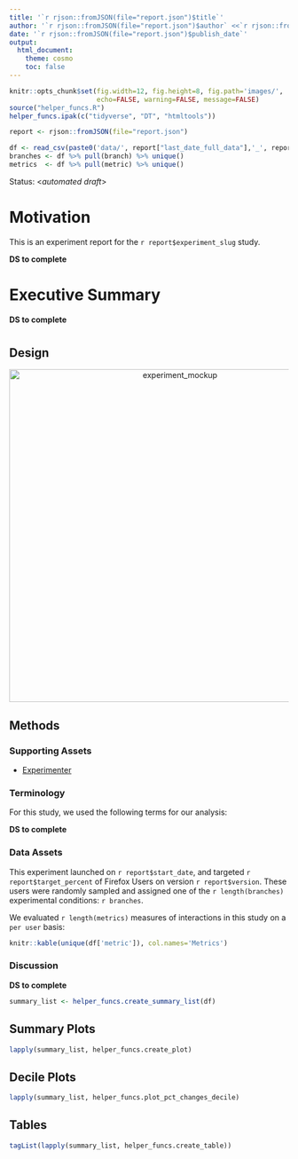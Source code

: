 ```yaml
---
title: '`r rjson::fromJSON(file="report.json")$title`'
author: '`r rjson::fromJSON(file="report.json")$author` <<`r rjson::fromJSON(file="report.json")$email`>>'
date: '`r rjson::fromJSON(file="report.json")$publish_date`'
output:
  html_document:
    theme: cosmo
    toc: false
---
```

```r
knitr::opts_chunk$set(fig.width=12, fig.height=8, fig.path='images/',
                      echo=FALSE, warning=FALSE, message=FALSE)
source("helper_funcs.R")
helper_funcs.ipak(c("tidyverse", "DT", "htmltools"))
```

```r
report <- rjson::fromJSON(file="report.json")
```

```r
df <- read_csv(paste0('data/', report["last_date_full_data"],'_', report['experiment_slug'], '.csv'))
branches <- df %>% pull(branch) %>% unique()
metrics  <- df %>% pull(metric) %>% unique()
```

Status: <*automated draft*>

# Motivation
This is an experiment report for the ``r report$experiment_slug`` study.

__DS to complete__

# Executive Summary

__DS to complete__


# {.tabset}

## Design
<p align="center"><img src=design.png width=600px alt='experiment_mockup'></p>


## Methods
### Supporting Assets
- [Experimenter](`r paste0('https://experimenter.services.mozilla.com/experiments/', report['experimenter_name'])`)

### Terminology

For this study, we used the following terms for our analysis:

__DS to complete__

### Data Assets
This experiment launched on `r report$start_date`, and targeted `r report$target_percent` of Firefox Users on version `r report$version`. These users were randomly sampled and assigned one of the `r length(branches)` experimental conditions: `r branches`.

We evaluated `r length(metrics)` measures of interactions in this study on a `per user` basis:

```r
knitr::kable(unique(df['metric']), col.names='Metrics')
```

### Discussion

__DS to complete__


```r
summary_list <- helper_funcs.create_summary_list(df)
```

## Summary Plots
```r
lapply(summary_list, helper_funcs.create_plot)
```

## Decile Plots

```r
lapply(summary_list, helper_funcs.plot_pct_changes_decile)
```

## Tables

```r
tagList(lapply(summary_list, helper_funcs.create_table))
```

